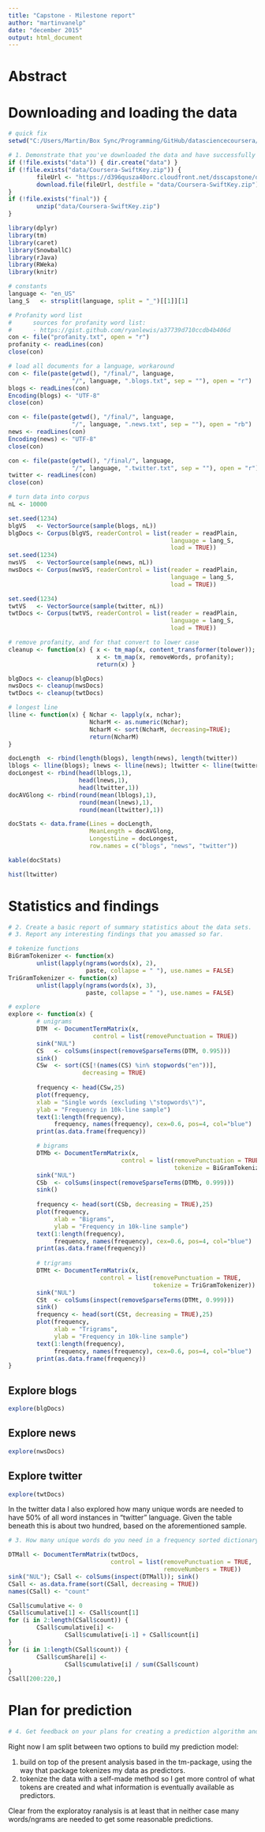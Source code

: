 ```yaml
---
title: "Capstone - Milestone report"
author: "martinvanelp"
date: "december 2015"
output: html_document
---
```


# Abstract


# Downloading and loading the data
```r
# quick fix
setwd("C:/Users/Martin/Box Sync/Programming/GitHub/datasciencecoursera/Capstone")

# 1. Demonstrate that you've downloaded the data and have successfully loaded it in.
if (!file.exists("data")) { dir.create("data") }
if (!file.exists("data/Coursera-SwiftKey.zip")) {
        fileUrl <- "https://d396qusza40orc.cloudfront.net/dsscapstone/dataset/Coursera-SwiftKey.zip"
        download.file(fileUrl, destfile = "data/Coursera-SwiftKey.zip")
}
if (!file.exists("final")) { 
        unzip("data/Coursera-SwiftKey.zip")
}

library(dplyr)
library(tm)
library(caret)
library(SnowballC)
library(rJava)
library(RWeka)
library(knitr)

# constants
language <- "en_US"
lang_S   <- strsplit(language, split = "_")[[1]][1]

# Profanity word list
#      sources for profanity word list:
#      - https://gist.github.com/ryanlewis/a37739d710ccdb4b406d
con <- file("profanity.txt", open = "r")
profanity <- readLines(con)
close(con)

# load all documents for a language, workaround
con <- file(paste(getwd(), "/final/", language, 
                  "/", language, ".blogs.txt", sep = ""), open = "r")
blogs <- readLines(con)
Encoding(blogs) <- "UTF-8"
close(con)

con <- file(paste(getwd(), "/final/", language, 
                  "/", language, ".news.txt", sep = ""), open = "rb")
news <- readLines(con)
Encoding(news) <- "UTF-8"
close(con)

con <- file(paste(getwd(), "/final/", language, 
                  "/", language, ".twitter.txt", sep = ""), open = "r")
twitter <- readLines(con)
close(con)

# turn data into corpus
nL <- 10000

set.seed(1234)
blgVS   <- VectorSource(sample(blogs, nL))
blgDocs <- Corpus(blgVS, readerControl = list(reader = readPlain, 
                                              language = lang_S, 
                                              load = TRUE))
set.seed(1234)
nwsVS   <- VectorSource(sample(news, nL))
nwsDocs <- Corpus(nwsVS, readerControl = list(reader = readPlain, 
                                              language = lang_S, 
                                              load = TRUE))

set.seed(1234)
twtVS   <- VectorSource(sample(twitter, nL))
twtDocs <- Corpus(twtVS, readerControl = list(reader = readPlain, 
                                              language = lang_S, 
                                              load = TRUE))

# remove profanity, and for that convert to lower case
cleanup <- function(x) { x <- tm_map(x, content_transformer(tolower));
                         x <- tm_map(x, removeWords, profanity);
                         return(x) }

blgDocs <- cleanup(blgDocs)
nwsDocs <- cleanup(nwsDocs)
twtDocs <- cleanup(twtDocs)

# longest line
lline <- function(x) { Nchar <- lapply(x, nchar);
                       NcharM <- as.numeric(Nchar);
                       NcharM <- sort(NcharM, decreasing=TRUE);
                       return(NcharM)
}

docLength  <- rbind(length(blogs), length(news), length(twitter))
lblogs <- lline(blogs); lnews <- lline(news); ltwitter <- lline(twitter) 
docLongest <- rbind(head(lblogs,1), 
                    head(lnews,1),
                    head(ltwitter,1))
docAVGlong <- rbind(round(mean(lblogs),1), 
                    round(mean(lnews),1),
                    round(mean(ltwitter),1))

docStats <- data.frame(Lines = docLength, 
                       MeanLength = docAVGlong, 
                       LongestLine = docLongest,
                       row.names = c("blogs", "news", "twitter"))

kable(docStats)

hist(ltwitter)
```

# Statistics and findings

```r
# 2. Create a basic report of summary statistics about the data sets.
# 3. Report any interesting findings that you amassed so far.

# tokenize functions
BiGramTokenizer <- function(x) 
        unlist(lapply(ngrams(words(x), 2), 
                      paste, collapse = " "), use.names = FALSE)
TriGramTokenizer <- function(x) 
        unlist(lapply(ngrams(words(x), 3), 
                      paste, collapse = " "), use.names = FALSE)

# explore
explore <- function(x) {
        # unigrams
        DTM  <- DocumentTermMatrix(x, 
                        control = list(removePunctuation = TRUE))
        sink("NUL")
        CS   <- colSums(inspect(removeSparseTerms(DTM, 0.995)))
        sink()
        CSw  <- sort(CS[!(names(CS) %in% stopwords("en"))], 
                     decreasing = TRUE)
        
        frequency <- head(CSw,25)
        plot(frequency,
        xlab = "Single words (excluding \"stopwords\")",
        ylab = "Frequency in 10k-line sample")
        text(1:length(frequency), 
             frequency, names(frequency), cex=0.6, pos=4, col="blue")
        print(as.data.frame(frequency))

        # bigrams
        DTMb <- DocumentTermMatrix(x, 
                                control = list(removePunctuation = TRUE,
                                               tokenize = BiGramTokenizer))
        sink("NUL")
        CSb  <- colSums(inspect(removeSparseTerms(DTMb, 0.999)))
        sink()
        
        frequency <- head(sort(CSb, decreasing = TRUE),25)
        plot(frequency,
             xlab = "Bigrams",
             ylab = "Frequency in 10k-line sample")
        text(1:length(frequency), 
             frequency, names(frequency), cex=0.6, pos=4, col="blue")
        print(as.data.frame(frequency))
        
        # trigrams
        DTMt <- DocumentTermMatrix(x, 
                          control = list(removePunctuation = TRUE,
                                         tokenize = TriGramTokenizer))
        sink("NUL")
        CSt  <- colSums(inspect(removeSparseTerms(DTMt, 0.999)))
        sink()        
        frequency <- head(sort(CSt, decreasing = TRUE),25)
        plot(frequency,
             xlab = "Trigrams",
             ylab = "Frequency in 10k-line sample")
        text(1:length(frequency), 
             frequency, names(frequency), cex=0.6, pos=4, col="blue")
        print(as.data.frame(frequency))
}
```

## Explore blogs
```r
explore(blgDocs)
```

## Explore news
```r
explore(nwsDocs)
```

## Explore twitter
```r
explore(twtDocs)
```

In the twitter data I also explored how many unique words are needed to have 50% of all word instances in "twitter" language. Given the table beneath this is about two hundred, based on the aforementioned sample.

```r
# 3. How many unique words do you need in a frequency sorted dictionary to cover 50% of all word instances in the language? 90%? 

DTMall <- DocumentTermMatrix(twtDocs,
                             control = list(removePunctuation = TRUE,
                                            removeNumbers = TRUE))
sink("NUL"); CSall <- colSums(inspect(DTMall)); sink()
CSall <- as.data.frame(sort(CSall, decreasing = TRUE))
names(CSall) <- "count"

CSall$cumulative <- 0
CSall$cumulative[1] <- CSall$count[1]
for (i in 2:length(CSall$count)) {
        CSall$cumulative[i] <- 
                CSall$cumulative[i-1] + CSall$count[i]
}
for (i in 1:length(CSall$count)) {
        CSall$cumShare[i] <-
                CSall$cumulative[i] / sum(CSall$count)
}
CSall[200:220,]
```

# Plan for prediction
```r
# 4. Get feedback on your plans for creating a prediction algorithm and Shiny app. 
```
Right now I am split between two options to build my prediction model:

1. build on top of the present analysis based in the tm-package, using the way that package tokenizes my data as predictors.
2. tokenize the data with a self-made method so I get more control of what tokens are created and what information is eventually available as predictors.

Clear from the exploratoy ranalysis is at least that in neither case many words/ngrams are needed to get some reasonable predictions.